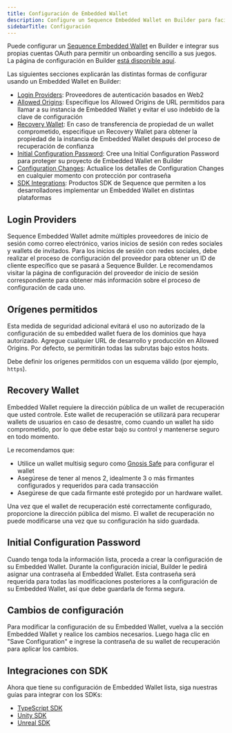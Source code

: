 ```yaml
---
title: Configuración de Embedded Wallet
description: Configure un Sequence Embedded Wallet en Builder para facilitar la incorporación de usuarios a sus juegos integrando cuentas OAuth. Aprenda a configurar proveedores de inicio de sesión como Google Auth y Apple Auth, especifique orígenes permitidos para mayor seguridad, configure un wallet de recuperación y cree una configuración inicial.
sidebarTitle: Configuración
---
```


Puede configurar un [Sequence Embedded Wallet](https://sequence.build/project/default/embedded-wallet?tab=config) en Builder e integrar sus propias cuentas OAuth para permitir un onboarding sencillo a sus juegos. La página de configuración en Builder [está disponible aquí](https://sequence.build/project/default/embedded-wallet).

Las siguientes secciones explicarán las distintas formas de configurar usando un Embedded Wallet en Builder:
- [Login Providers](/solutions/builder/embedded-wallet#login-providers): Proveedores de autenticación basados en Web2
- [Allowed Origins](/solutions/builder/embedded-wallet#allowed-origins): Especifique los Allowed Origins de URL permitidos para llamar a su instancia de Embedded Wallet y evitar el uso indebido de la clave de configuración
- [Recovery Wallet](/solutions/builder/embedded-wallet#recovery-wallet): En caso de transferencia de propiedad de un wallet comprometido, especifique un Recovery Wallet para obtener la propiedad de la instancia de Embedded Wallet después del proceso de recuperación de confianza
- [Initial Configuration Password](/solutions/builder/embedded-wallet#initial-configuration-password): Cree una Initial Configuration Password para proteger su proyecto de Embedded Wallet en Builder
- [Configuration Changes](/solutions/builder/embedded-wallet#configuration-changes): Actualice los detalles de Configuration Changes en cualquier momento con protección por contraseña
- [SDK Integrations](/solutions/builder/embedded-wallet#sdk-integrations): Productos SDK de Sequence que permiten a los desarrolladores implementar un Embedded Wallet en distintas plataformas

## Login Providers
Sequence Embedded Wallet admite múltiples proveedores de inicio de sesión como correo electrónico, varios inicios de sesión con redes sociales y wallets de invitados. Para los inicios de sesión con redes sociales, debe realizar el proceso de configuración del proveedor para obtener un ID de cliente específico que se pasará a Sequence Builder. Le recomendamos visitar la página de configuración del proveedor de inicio de sesión correspondiente para obtener más información sobre el proceso de configuración de cada uno.

## Orígenes permitidos
Esta medida de seguridad adicional evitará el uso no autorizado de la configuración de su embedded wallet fuera de los dominios que haya autorizado. Agregue cualquier URL de desarrollo y producción en Allowed Origins. Por defecto, se permitirán todas las subrutas bajo estos hosts.

Debe definir los orígenes permitidos con un esquema válido (por ejemplo, `https`).

## Recovery Wallet
Embedded Wallet requiere la dirección pública de un wallet de recuperación que usted controle. Este wallet de recuperación se utilizará para recuperar wallets de usuarios en caso de desastre, como cuando un wallet ha sido comprometido, por lo que debe estar bajo su control y mantenerse seguro en todo momento.

Le recomendamos que:
- Utilice un wallet multisig seguro como [Gnosis Safe](https://safe.global/) para configurar el wallet
- Asegúrese de tener al menos 2, idealmente 3 o más firmantes configurados y requeridos para cada transacción
- Asegúrese de que cada firmante esté protegido por un hardware wallet.

Una vez que el wallet de recuperación esté correctamente configurado, proporcione la dirección pública del mismo. El wallet de recuperación no puede modificarse una vez que su configuración ha sido guardada.

## Initial Configuration Password
Cuando tenga toda la información lista, proceda a crear la configuración de su Embedded Wallet. Durante la configuración inicial, Builder le pedirá asignar una contraseña al Embedded Wallet. Esta contraseña será requerida para todas las modificaciones posteriores a la configuración de su Embedded Wallet, así que debe guardarla de forma segura.

## Cambios de configuración
Para modificar la configuración de su Embedded Wallet, vuelva a la sección Embedded Wallet y realice los cambios necesarios. Luego haga clic en "Save Configuration" e ingrese la contraseña de su wallet de recuperación para aplicar los cambios.

## Integraciones con SDK
Ahora que tiene su configuración de Embedded Wallet lista, siga nuestras guías para integrar con los SDKs:
- [TypeScript SDK](/solutions/wallets/embedded-wallet/overview)
- [Unity SDK](/sdk/unity/overview)
- [Unreal SDK](/sdk/unreal/introduction)